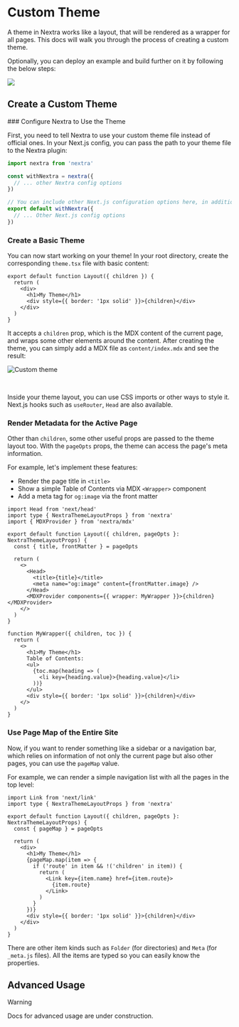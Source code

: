 
# Custom Theme

A theme in Nextra works like a layout, that will be rendered as a wrapper for
all pages. This docs will walk you through the process of creating a custom
theme.

Optionally, you can deploy an example and build further on it by following the
below steps:

[![](https://vercel.com/button)](https://vercel.com/new/clone?s=https%3A%2F%2Fgithub.com%2Fshuding%2Fnextra-example&showOptionalTeamCreation=false)

## Create a Custom Theme

<Steps>
### Configure Nextra to Use the Theme

First, you need to tell Nextra to use your custom theme file instead of official
ones. In your Next.js config, you can pass the path to your theme file to the
Nextra plugin:

```js {4} filename="next.config.mjs"
import nextra from 'nextra'

const withNextra = nextra({
  // ... other Nextra config options
})

// You can include other Next.js configuration options here, in addition to Nextra settings:
export default withNextra({
  // ... Other Next.js config options
})
```

### Create a Basic Theme

You can now start working on your theme! In your root directory, create the
corresponding `theme.tsx` file with basic content:

```tsx filename="theme.jsx" /children/
export default function Layout({ children }) {
  return (
    <div>
      <h1>My Theme</h1>
      <div style={{ border: '1px solid' }}>{children}</div>
    </div>
  )
}
```

It accepts a `children` prop, which is the MDX content of the current page, and
wraps some other elements around the content. After creating the theme, you can
simply add a MDX file as `content/index.mdx` and see the result:

<Screenshot>![Custom theme](/assets/docs/custom-theme.png)</Screenshot>

<br />

Inside your theme layout, you can use CSS imports or other ways to style it.
Next.js hooks such as `useRouter`, `Head` are also available.

### Render Metadata for the Active Page

Other than `children`, some other useful props are passed to the theme layout
too. With the `pageOpts` props, the theme can access the page's meta
information.

For example, let's implement these features:

- Render the page title in `<title>`
- Show a simple Table of Contents via MDX `<Wrapper>` component
- Add a meta tag for `og:image` via the front matter

```tsx filename="theme.tsx" /pageOpts/
import Head from 'next/head'
import type { NextraThemeLayoutProps } from 'nextra'
import { MDXProvider } from 'nextra/mdx'

export default function Layout({ children, pageOpts }: NextraThemeLayoutProps) {
  const { title, frontMatter } = pageOpts

  return (
    <>
      <Head>
        <title>{title}</title>
        <meta name="og:image" content={frontMatter.image} />
      </Head>
      <MDXProvider components={{ wrapper: MyWrapper }}>{children}</MDXProvider>
    </>
  )
}

function MyWrapper({ children, toc }) {
  return (
    <>
      <h1>My Theme</h1>
      Table of Contents:
      <ul>
        {toc.map(heading => (
          <li key={heading.value}>{heading.value}</li>
        ))}
      </ul>
      <div style={{ border: '1px solid' }}>{children}</div>
    </>
  )
}
```

### Use Page Map of the Entire Site

Now, if you want to render something like a sidebar or a navigation bar, which
relies on information of not only the current page but also other pages, you can
use the `pageMap` value.

For example, we can render a simple navigation list with all the pages in the
top level:

```tsx filename="theme.tsx" /pageMap/
import Link from 'next/link'
import type { NextraThemeLayoutProps } from 'nextra'

export default function Layout({ children, pageOpts }: NextraThemeLayoutProps) {
  const { pageMap } = pageOpts

  return (
    <div>
      <h1>My Theme</h1>
      {pageMap.map(item => {
        if ('route' in item && !('children' in item)) {
          return (
            <Link key={item.name} href={item.route}>
              {item.route}
            </Link>
          )
        }
      })}
      <div style={{ border: '1px solid' }}>{children}</div>
    </div>
  )
}
```

There are other item kinds such as `Folder` (for directories) and `Meta` (for
`_meta.js` files). All the items are typed so you can easily know the
properties.

</Steps>

## Advanced Usage

> [!WARNING]
>
> Docs for advanced usage are under construction.
